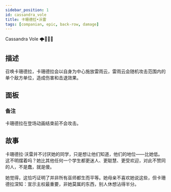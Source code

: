 ```yaml
---
sidebar_position: 1
id: cassandra_vole
title: 卡珊德拉•沃雷 
tags: [companian, epic, back-row, damage]
---
```


Cassandra Vole 🌩︎👱🏻‍♀

<!--truncate-->



<CardBasics cardKey={id}/>


## 描述

召唤卡珊德拉，卡珊德拉会以自身为中心施放雷雨云，雷雨云会随机攻击范围内的单个敌方单位，造成伤害和击退效果。

## 面板


<LevelComponent/>


<CardDynamicTable cardKey={id}/>


<CardComplexTable cardKey={id}/>

### 备注

卡珊德拉在登场动画结束前不会攻击。

## 故事

卡珊德拉·沃雷并不讨厌她的同学，只是想让他们知道，他们的地位——比她低。这不明摆着吗？她比其他任何一个学生都更迷人、更聪慧、更受欢迎，对此不赞同的人，不是蠢，就是傻。

她觉得，这恰巧证明了并非所有巫师都生而平等。她母亲不喜欢她说这些，但卡珊德拉深知：宣示主权最重要，非她莫属的东西，别人休想沾得半分。




